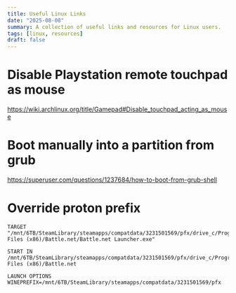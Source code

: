 ```yaml
---
title: Useful Linux Links
date: "2025-08-08"
summary: A collection of useful links and resources for Linux users.
tags: [linux, resources]
draft: false
---
```


# Disable Playstation remote touchpad as mouse
https://wiki.archlinux.org/title/Gamepad#Disable_touchpad_acting_as_mouse

# Boot manually into a partition from grub
https://superuser.com/questions/1237684/how-to-boot-from-grub-shell

# Override proton prefix
```
TARGET
"/mnt/6TB/SteamLibrary/steamapps/compatdata/3231501569/pfx/drive_c/Program Files (x86)/Battle.net/Battle.net Launcher.exe"

START IN
/mnt/6TB/SteamLibrary/steamapps/compatdata/3231501569/pfx/drive_c/Program Files (x86)/Battle.net

LAUNCH OPTIONS
WINEPREFIX=/mnt/6TB/SteamLibrary/steamapps/compatdata/3231501569/pfx
```


